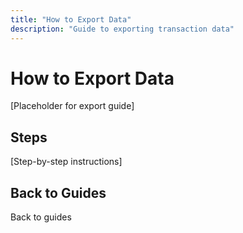 ```yaml
---
title: "How to Export Data"
description: "Guide to exporting transaction data"
---
```


# How to Export Data

[Placeholder for export guide]

## Steps

[Step-by-step instructions]

## Back to Guides

<Card title="Dashboard Guides" icon="arrow-left" href="/mock-dashboard/guides">
  Back to guides
</Card>


